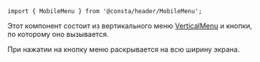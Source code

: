 
```tsx
import { MobileMenu } from '@consta/header/MobileMenu';
```

Этот компонент состоит из вертикального меню [VerticalMenu](##LIBS.LIB.STAND/lib:header/stand:components-verticalmenu-stable) и кнопки, по которому оно вызывается.

При нажатии на кнопку меню раскрывается на всю ширину экрана.
